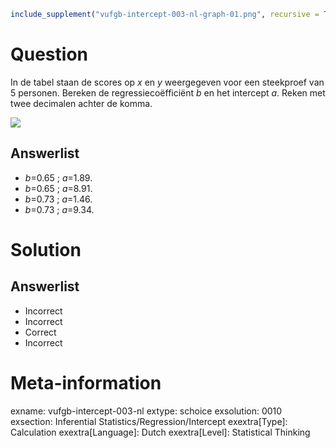 ```r
include_supplement("vufgb-intercept-003-nl-graph-01.png", recursive = TRUE)
```
Question
========
  
In de tabel staan de scores op *x* en *y* weergegeven voor een steekproef van 5 personen. Bereken de regressiecoëfficiënt *b* en het intercept *a*. Reken met twee decimalen achter de komma.

![](vufgb-intercept-003-nl-graph-01.png)

Answerlist
----------
* *b*=0.65 ; *a*=1.89.
* *b*=0.65 ; *a*=8.91.
* *b*=0.73 ; *a*=1.46.
* *b*=0.73 ; *a*=9.34.

Solution
========

Answerlist
----------
* Incorrect 
* Incorrect 
* Correct 
* Incorrect

Meta-information
================
exname: vufgb-intercept-003-nl
extype: schoice
exsolution: 0010
exsection: Inferential Statistics/Regression/Intercept 
exextra[Type]: Calculation
exextra[Language]: Dutch
exextra[Level]: Statistical Thinking
